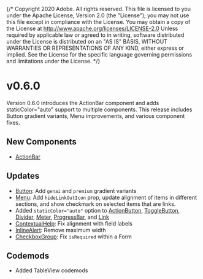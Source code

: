 {/* Copyright 2020 Adobe. All rights reserved.
This file is licensed to you under the Apache License, Version 2.0 (the "License");
you may not use this file except in compliance with the License. You may obtain a copy
of the License at http://www.apache.org/licenses/LICENSE-2.0
Unless required by applicable law or agreed to in writing, software distributed under
the License is distributed on an "AS IS" BASIS, WITHOUT WARRANTIES OR REPRESENTATIONS
OF ANY KIND, either express or implied. See the License for the specific language
governing permissions and limitations under the License. */}




# v0.6.0
<Time date={date} />

Version 0.6.0 introduces the ActionBar component and adds staticColor="auto" support to multiple components. This release includes Button gradient variants, Menu improvements, and various component fixes.

## New Components
* [ActionBar](../ActionBar.html)

## Updates
* [Button](../Button.html): Add `genai` and `premium` gradient variants
* [Menu](../Menu.html): Add `hideLinkOutIcon` prop, update alignment of items in different sections, and show checkmark on selected items that are links.
* Added `staticColor="auto"` option to [ActionButton](../ActionButton.html), [ToggleButton](../ToggleButton.html), [Divider](../Divider.html), [Meter](../Meter.html), [ProgressBar](../ProgressBar.html), and [Link](../Link.html)
* [ContextualHelp](../ContextualHelp.html): Fix alignment with field labels
* [InlineAlert](../InlineAlert.html): Remove maximum width
* [CheckboxGroup](../CheckboxGroup.html): Fix `isRequired` within a Form

## Codemods
* Added TableView codemods
